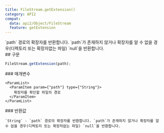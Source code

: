 ```yaml
---
title: FileStream.getExtension()
category: API2
compat:
  data: api2/Object/FileStream
  feature: getExtension
---
```


<Section>
  `path` 경로의 확장자를 반환합니다. `path`가 존재하지 않거나 확장자를 알 수 없을 경우(디렉토리 또는 확장자없는 파일) `null`을 반환합니다.
</Section>
<Section>
  ## 구문

  ~~~js
  FileStream.getExtension(path);
  ~~~

  <Section>
    ### 매개변수

    <ParamList>
      <ParamItem param={"path"} type={"String"}>
        확장자를 확인할 파일의 경로
      </ParamItem>
    </ParamList>
  </Section>
  <Section>
    ### 반환값

    `String` - `path` 경로의 확장자를 반환합니다. `path`가 존재하지 않거나 확장자를 알 수 없을 경우(디렉토리 또는 확장자없는 파일) `null`을 반환합니다.
  </Section>
</Section>